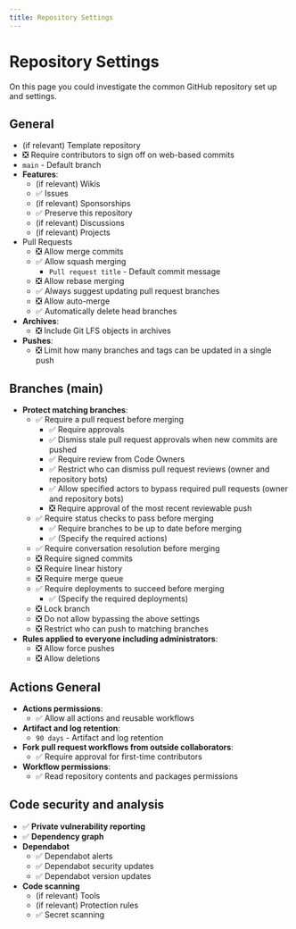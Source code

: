 ```yaml
---
title: Repository Settings
---
```


# Repository Settings

On this page you could investigate the common GitHub repository set up and settings.

## General

- (if relevant) Template repository 
- ❎ Require contributors to sign off on web-based commits 
- `main` - Default branch 
- **Features**:
  - (if relevant) Wikis 
  - ✅ Issues
  - (if relevant) Sponsorships
  - ✅ Preserve this repository 
  - (if relevant) Discussions 
  - (if relevant) Projects
- Pull Requests
  - ❎ Allow merge commits 
  - ✅ Allow squash merging 
    - `Pull request title` - Default commit message
  - ❎ Allow rebase merging 
  - ✅ Always suggest updating pull request branches 
  - ❎ Allow auto-merge 
  - ✅ Automatically delete head branches 
- **Archives**:
  - ❎ Include Git LFS objects in archives
- **Pushes**:
  - ❎ Limit how many branches and tags can be updated in a single push

## Branches (main)

- **Protect matching branches**:
  - ✅ Require a pull request before merging
    - ✅ Require approvals
    - ✅ Dismiss stale pull request approvals when new commits are pushed
    - ✅ Require review from Code Owners
    - ✅ Restrict who can dismiss pull request reviews (owner and repository bots)
    - ✅ Allow specified actors to bypass required pull requests (owner and repository bots)
    - ❎ Require approval of the most recent reviewable push
  - ✅ Require status checks to pass before merging
    - ✅ Require branches to be up to date before merging
    - ✅ (Specify the required actions)
  - ✅ Require conversation resolution before merging
  - ❎ Require signed commits
  - ❎ Require linear history
  - ❎ Require merge queue
  - ✅ Require deployments to succeed before merging
    - ✅ (Specify the required deployments)
  - ❎ Lock branch
  - ❎ Do not allow bypassing the above settings
  - ❎ Restrict who can push to matching branches
- **Rules applied to everyone including administrators**:
  - ❎ Allow force pushes
  - ❎ Allow deletions

## Actions General

- **Actions permissions**:
  - ✅ Allow all actions and reusable workflows
- **Artifact and log retention**:
  - `90 days` - Artifact and log retention
- **Fork pull request workflows from outside collaborators**:
  - ✅ Require approval for first-time contributors
- **Workflow permissions**:
  - ✅ Read repository contents and packages permissions

## Code security and analysis

- ✅ **Private vulnerability reporting**
- ✅ **Dependency graph**
- **Dependabot**
  - ✅ Dependabot alerts
  - ✅ Dependabot security updates
  - ✅ Dependabot version updates
- **Code scanning**
  - (if relevant) Tools
  - (if relevant) Protection rules
  - ✅ Secret scanning